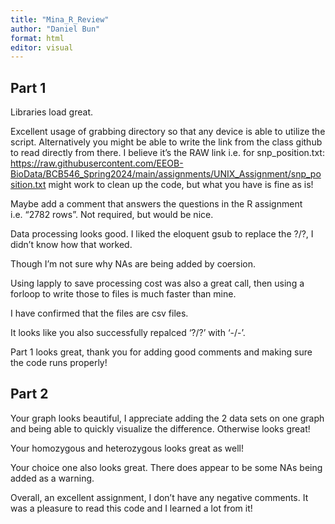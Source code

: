 ```yaml
---
title: "Mina_R_Review"
author: "Daniel Bun"
format: html
editor: visual
---
```


## Part 1

Libraries load great.

Excellent usage of grabbing directory so that any device is able to utilize the script. Alternatively you might be able to write the link from the class github to read directly from there. I believe it's the RAW link i.e. for snp_position.txt: <https://raw.githubusercontent.com/EEOB-BioData/BCB546_Spring2024/main/assignments/UNIX_Assignment/snp_position.txt> might work to clean up the code, but what you have is fine as is!

Maybe add a comment that answers the questions in the R assignment i.e. "2782 rows". Not required, but would be nice.

Data processing looks good. I liked the eloquent gsub to replace the ?/?, I didn't know how that worked.

Though I'm not sure why NAs are being added by coersion.

Using lapply to save processing cost was also a great call, then using a forloop to write those to files is much faster than mine.

I have confirmed that the files are csv files.

It looks like you also successfully repalced '?/?' with '-/-'.

Part 1 looks great, thank you for adding good comments and making sure the code runs properly!

## Part 2

Your graph looks beautiful, I appreciate adding the 2 data sets on one graph and being able to quickly visualize the difference. Otherwise looks great!

Your homozygous and heterozygous looks great as well!

Your choice one also looks great. There does appear to be some NAs being added as a warning.

Overall, an excellent assignment, I don't have any negative comments. It was a pleasure to read this code and I learned a lot from it!
